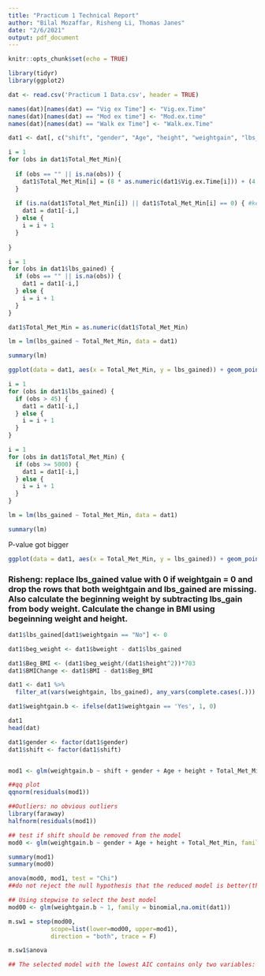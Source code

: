 ---
title: "Practicum 1 Technical Report"
author: "Bilal Mozaffar, Risheng Li, Thomas Janes"
date: "2/6/2021"
output: pdf_document
---

```{r setup, include=FALSE}
knitr::opts_chunk$set(echo = TRUE)
```

```{r Load Libraries}
library(tidyr)
library(ggplot2)
```

```{r Read Data}
dat <- read.csv('Practicum 1 Data.csv', header = TRUE)

names(dat)[names(dat) == "Vig ex Time"] <- "Vig.ex.Time"
names(dat)[names(dat) == "Mod ex time"] <- "Mod.ex.time"
names(dat)[names(dat) == "Walk ex Time"] <- "Walk.ex.Time"

dat1 <- dat[, c("shift", "gender", "Age", "height", "weightgain", "lbs_gained", "bweight", "BMI", "Vig.ex.Time", "Mod.ex.time", "Walk.ex.Time", "Total_Met_Min")]
```

```{r Fill in missing falues of Total_Met_Min}
i = 1
for (obs in dat1$Total_Met_Min){
  
  if (obs == "" || is.na(obs)) {
    dat1$Total_Met_Min[i] = (8 * as.numeric(dat1$Vig.ex.Time[i])) + (4 * as.numeric(dat1$Mod.ex.time[i])) + (3.3 * as.numeric(dat1$Walk.ex.Time[i]))
  }
  
  if (is.na(dat1$Total_Met_Min[i]) || dat1$Total_Met_Min[i] == 0) { #keep values where Total_Met_Min=0?
    dat1 = dat1[-i,]
  } else {
    i = i + 1
  }
  
}
```

```{r Remove missing lbs_gained values}
i = 1
for (obs in dat1$lbs_gained) {
  if (obs == "" || is.na(obs)) {
    dat1 = dat1[-i,]
  } else {
    i = i + 1
  }
}
```

```{r Changed Total_Met_Min to continuous variable}
dat1$Total_Met_Min = as.numeric(dat1$Total_Met_Min)
```

```{r Linear Model}
lm = lm(lbs_gained ~ Total_Met_Min, data = dat1)

summary(lm)
```

```{r First Scatterplot}
ggplot(data = dat1, aes(x = Total_Met_Min, y = lbs_gained)) + geom_point() + geom_smooth()
```

```{r Remove lbs_gained values > 45}
i = 1
for (obs in dat1$lbs_gained) {
  if (obs > 45) {
    dat1 = dat1[-i,]
  } else {
    i = i + 1
  }
}
```

```{r Remove Total_Met_Min values > 5000}
i = 1
for (obs in dat1$Total_Met_Min) {
  if (obs >= 5000) {
    dat1 = dat1[-i,]
  } else {
    i = i + 1
  }
}
```

```{r Linear Model without outliers}
lm = lm(lbs_gained ~ Total_Met_Min, data = dat1)

summary(lm)
```
P-value got bigger

```{r Second Scatterplot}
ggplot(data = dat1, aes(x = Total_Met_Min, y = lbs_gained)) + geom_point() + geom_smooth()
```


### Risheng: replace lbs_gained value with 0 if weightgain = 0 and drop the rows that both weightgain and lbs_gained are missing. Also calculate the beginning weight by subtracting lbs_gain from body weight. Calculate the change in BMI using begeinning weight and height.
```{r}
dat1$lbs_gained[dat1$weightgain == "No"] <- 0

dat1$beg_weight <- dat1$bweight - dat1$lbs_gained

dat1$Beg_BMI <- (dat1$beg_weight/(dat1$height^2))*703
dat1$BMIChange <- dat1$BMI - dat1$Beg_BMI

dat1 <- dat1 %>%
  filter_at(vars(weightgain, lbs_gained), any_vars(complete.cases(.)))

```

```{r}
dat1$weightgain.b <- ifelse(dat1$weightgain == 'Yes', 1, 0)

dat1
head(dat)

dat1$gender <- factor(dat1$gender)
dat1$shift <- factor(dat1$shift)


mod1 <- glm(weightgain.b ~ shift + gender + Age + height + Total_Met_Min, family = binomial,na.omit(dat1))

##qq plot
qqnorm(residuals(mod1))

##Outliers: no obvious outliers
library(faraway)
halfnorm(residuals(mod1))

## test if shift should be removed from the model
mod0 <- glm(weightgain.b ~ gender + Age + height + Total_Met_Min, family = binomial,na.omit(dat1))

summary(mod1)
summary(mod0)

anova(mod0, mod1, test = "Chi")
##do not reject the null hypothesis that the reduced model is better(the full is more desirable), therefore we shouldn't include shift in the model
```

```{r}
## Using stepwise to select the best model
mod00 <- glm(weightgain.b ~ 1, family = binomial,na.omit(dat1))

m.sw1 = step(mod00,
            scope=list(lower=mod00, upper=mod1),
            direction = "both", trace = F)

m.sw1$anova

## The selected model with the lowest AIC contains only two variables: gender and Total_Met_Min, therefore the Total_Met_Min does have an effect on weight gain, and shift does not have a significant effect on weight gain

```







